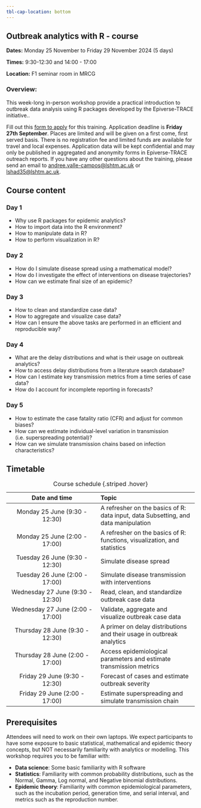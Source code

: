 ```yaml
---
tbl-cap-location: bottom
---
```


## Outbreak analytics with R - course {#pre-summit-training}

**Dates:** Monday 25 November to Friday 29 November 2024 (5 days)

**Times:** 9:30-12:30 and 14:00 - 17:00

**Location:** F1 seminar room in MRCG

### Overview:

This week-long in-person workshop provide a practical introduction to outbreak data analysis using R packages developed by the Epiverse-TRACE initiative..

Fill out this [form to apply](https://forms.office.com/Pages/DesignPageV2.aspx?subpage=design&token=09a01e121b9447dbbec65057eece25af&id=oaKtcild7U6xlPh0V3cUnuJi79dolFdJoZ1qVAcSQu9UMVNUTzdEWk9CNTJMNFZNQlM2UlQ4UDNHVi4u) for this training. Application deadline is **Friday 27th September**. Places are limited and will be given on a first come, first served basis. There is no registration fee and limited funds are available for travel and local expenses. Application data will be kept confidential and may only be published in aggregated and anonymity forms in Epiverse-TRACE outreach reports. If you have any other questions about the training, please send an email to [andree.valle-campos\@lshtm.ac.uk]() or [lshad35\@lshtm.ac.uk]().

## Course content

### Day 1

-   Why use R packages for epidemic analytics?
-   How to import data into the R environment?
-   How to manipulate data in R?
-   How to perform visualization in R?

### Day 2

-   How do I simulate disease spread using a mathematical model?
-   How do I investigate the effect of interventions on disease trajectories?
-   How can we estimate final size of an epidemic?

### Day 3

-   How to clean and standardize case data?
-   How to aggregate and visualize case data?
-   How can I ensure the above tasks are performed in an efficient and reproducible way?

### Day 4

-   What are the delay distributions and what is their usage on outbreak analytics?
-   How to access delay distributions from a literature search database?
-   How can I estimate key transmission metrics from a time series of case data?
-   How do I account for incomplete reporting in forecasts?

### Day 5

-   How to estimate the case fatality ratio (CFR) and adjust for common biases?
-   How can we estimate individual-level variation in transmission (i.e. superspreading potential)?
-   How can we simulate transmission chains based on infection characteristics?

## Timetable

|          Date and time           | Topic                                                                              |
|:---------------------------------:|:------------------------------------|
|  Monday 25 June (9:30 - 12:30)   | A refresher on the basics of R: data input, data Subsetting, and data manipulation |
|  Monday 25 June (2:00 - 17:00)   | A refresher on the basics of R: functions, visualization, and statistics           |
|  Tuesday 26 June (9:30 - 12:30)  | Simulate disease spread                                                            |
|  Tuesday 26 June (2:00 - 17:00)  | Simulate disease transmission with interventions                                   |
| Wednesday 27 June (9:30 - 12:30) | Read, clean, and standardize outbreak case data                                    |
| Wednesday 27 June (2:00 - 17:00) | Validate, aggregate and visualize outbreak case data                               |
| Thursday 28 June (9:30 - 12:30)  | A primer on delay distributions and their usage in outbreak analytics              |
| Thursday 28 June (2:00 - 17:00)  | Access epidemiological parameters and estimate transmission metrics                |
|  Friday 29 June (9:30 - 12:30)   | Forecast of cases and estimate outbreak severity                                   |
|  Friday 29 June (2:00 - 17:00)   | Estimate superspreading and simulate transmission chain                            |

: Course schedule {.striped .hover}

## Prerequisites

Attendees will need to work on their own laptops. We expect participants to have some exposure to basic statistical, mathematical and epidemic theory concepts, but NOT necessarily familiarity with analytics or modelling. This workshop requires you to be familiar with:

-   **Data science**: Some basic familiarity with R software
-   **Statistics**: Familiarity with common probability distributions, such as the Normal, Gamma, Log normal, and Negative binomial distributions.
-   **Epidemic theory**: Familiarity with common epidemiological parameters, such as the incubation period, generation time, and serial interval, and metrics such as the reproduction number.
